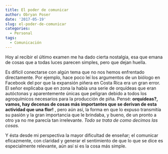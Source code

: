 ```yaml
---
title: El poder de comunicar
author: Obryan Poser
date: '2017-05-19'
slug: el-poder-de-comunicar
categories:
  - Personal
tags:
  - Comunicación
---
```


Hoy al recibir el último examen me ha dado cierta nostalgia, esa que emana de cosas que a todas luces parecen simples, pero que dejan huella.

Es difícil conectarse con algún tema que no nos hemos enfrentado directamente. Por ejemplo, hace poco leí los argumentos de un biólogo en Facebook del por que la expansión piñera en Costa Rica era un gran error. El señor explicaba que en zona la había una serie de orquídeas que eran autóctonas y aparentemente únicas que peligran debido a todos los agroquímicos necesarios para la producción de piña. Pensé: **orquídeas?, vamos, hay decenas de cosas más importantes que se derivan de esta actividad que una flor!** , pero aún así, la forma en que lo expuso transmitía su pasión y la gran importancia que le brindaba, y bueno, de un pronto a otro ya no me parecía tan irrelevante. _Todo se trata de como decimos las cosas._

Y ésta desde mi perspectiva la mayor dificultad de enseñar; el comunicar eficazmente, con claridad y generar el sentimiento de que lo que se dice es especialmente relevante, aún así si es la cosa más simple.
